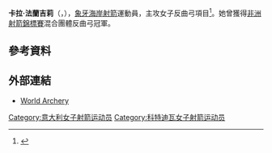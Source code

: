 {{noteTA
|1=zh-cn:科特迪瓦; zh-tw:象牙海岸; zh-hk:象牙海岸; zh-sg:象牙海岸;
}}
{{Infobox sportsperson
| name  = 卡拉·法蘭吉莉<br />Carla Frangilli
| image    = 
| caption        = 
| birth_name     = 
| fullname       = 
| nickname       = 
| nationality    = 
| residence      = 
| birth_date     = {{birth date and age|1988|10|11|df=yes}}
| birth_place    = [[義大利|義大利]][[加拉拉泰|加拉拉泰]]
| death_date     = 
| death_place    = 
| height         = 
| weight         = 
| website        = 
| country        = {{ITA}}→{{CIV}}
| sport          = [[射箭|射箭]]
| event          = 女子反曲弓
| olympics       = 
| show-medals    = yes
| medaltemplates = 
{{MedalSport|女子[[射箭|射箭]]}}
{{MedalCountry|{{ITA}}}}
{{MedalCompetition|[[世界青少年射箭錦標賽|世界青少年射箭錦標賽]]}}
{{MedalGold|[[2004年世界青少年射箭錦標賽|2004年 利勒夏爾]]|女子個人反曲弓}}
{{MedalCountry|{{CIV}}}}
{{MedalCompetition|[[非洲射箭錦標賽|非洲射箭錦標賽]]}}
{{MedalGold|[[2016年非洲射箭錦標賽|2016年 -{zh-hans:温得和克; zh-hk:溫得和克; zh-tw:溫荷克;}-]]|混合團體反曲弓}}
}}
'''卡拉·法蘭吉莉'''（{{lang-it|Carla Frangilli}}，{{bd|1988年|10月11日|catIdx=Frangilli, Carla}}），[[象牙海岸|象牙海岸]][[射箭|射箭]]運動員，主攻女子反曲弓項目<ref>{{cite web |url=http://worldarchery.org/athlete/5415/carla-frangilli |title=Carla Frangilli |publisher=World Archery |date=2016-05-27 |accessdate=2016-05-27 |archive-date=2016-04-28 |archive-url=https://web.archive.org/web/20160428175616/http://worldarchery.org/athlete/5415/carla-frangilli |dead-url=no }}</ref>。她曾獲得[[非洲射箭錦標賽|非洲射箭錦標賽]]混合團體反曲弓冠軍。

== 參考資料 ==
{{Reflist}}

== 外部連結 ==
* [http://worldarchery.org/athlete/5415/carla-frangilli World Archery] {{Wayback|url=http://worldarchery.org/athlete/5415/carla-frangilli |date=20160428175616 }}

{{Authority control}}
{{DEFAULTSORT:Frangilli, Carla}}
[[Category:意大利女子射箭运动员|Category:意大利女子射箭运动员]]
[[Category:科特迪瓦女子射箭运动员|Category:科特迪瓦女子射箭运动员]]

{{Coted'Ivoire-bio-stub}}